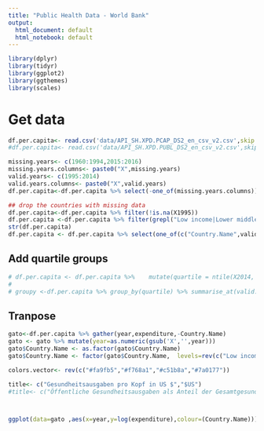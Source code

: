 ```yaml
---
title: "Public Health Data - World Bank"
output:
  html_document: default
  html_notebook: default
---
```




```r
library(dplyr)
library(tidyr)
library(ggplot2)
library(ggthemes)
library(scales)
```


# Get data
```r
df.per.capita<- read.csv('data/API_SH.XPD.PCAP_DS2_en_csv_v2.csv',skip = 4,stringsAsFactors = FALSE)
#df.per.capita<- read.csv('data/API_SH.XPD.PUBL_DS2_en_csv_v2.csv',skip = 4,stringsAsFactors = FALSE)

missing.years<- c(1960:1994,2015:2016)
missing.years.columns<- paste0("X",missing.years)
valid.years<- c(1995:2014)
valid.years.columns<- paste0("X",valid.years)
df.per.capita<-df.per.capita %>% select(-one_of(missing.years.columns))

## drop the countries with missing data
df.per.capita<-df.per.capita %>% filter(!is.na(X1995))
df.per.capita <-df.per.capita %>% filter(grepl("Low income|Lower middle income|Upper middle income|High income",Country.Name))
str(df.per.capita)
df.per.capita <- df.per.capita %>% select(one_of(c("Country.Name",valid.years.columns))) 

```
## Add quartile groups
```r
# df.per.capita <- df.per.capita %>%    mutate(quartile = ntile(X2014, 4)) %>% arrange((quartile))
# 
# groupy <-df.per.capita %>% group_by(quartile) %>% summarise_at(valid.years.columns,funs(mean))
```
## Tranpose
```r
gato<-df.per.capita %>% gather(year,expenditure,-Country.Name)
gato <- gato %>% mutate(year=as.numeric(gsub('X','',year)))
gato$Country.Name <- as.factor(gato$Country.Name)
gato$Country.Name <- factor(gato$Country.Name,  levels=rev(c("Low income","Lower middle income","Low & middle income","Middle income", "Upper middle income","High income")))


```

```r
colors.vector<- rev(c("#fa9fb5","#f768a1","#c51b8a","#7a0177"))

title<- c("Gesundheitsausgaben pro Kopf in US $","$US")
#title<- c("Öffentliche Gesundheitsausgaben als Anteil der Gesamtgesundheitsausgaben","%")



ggplot(data=gato ,aes(x=year,y=log(expenditure),colour=(Country.Name)))+theme_minimal()+ geom_line(size=1)+labs(colour="")+ theme(axis.title = element_text(), axis.title.x=element_blank(), axis.text.x = element_text(angle = 90, hjust = 1),legend.text=element_text(size=10),plot.caption=element_text(size=8))+ ggtitle(title[1])+ylab(title[2]) + scale_colour_manual(values = colors.vector, labels = (c("Länder mit hohem Einkommen","Länder mit gehobenem mittleren Einkommen","Länder mit niedrigem mittleren Einkommen","Länder mit niedrigem Einkommen")))+  guides(fill = guide_legend(nrow = 2,ncol = 2, title.hjust = 0.4))+  guides(col = guide_legend(nrow = 2))+  theme(legend.position="bottom")


```


